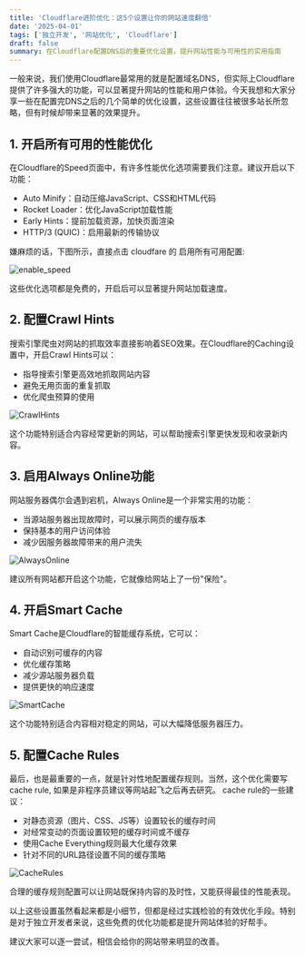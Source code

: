 ```yaml
---
title: 'Cloudflare进阶优化：这5个设置让你的网站速度翻倍'
date: '2025-04-01'
tags: ['独立开发', '网站优化', 'Cloudflare']
draft: false
summary: 在Cloudflare配置DNS后的重要优化设置，提升网站性能与可用性的实用指南
---
```


一般来说，我们使用Cloudflare最常用的就是配置域名DNS，但实际上Cloudflare提供了许多强大的功能，可以显著提升网站的性能和用户体验。今天我想和大家分享一些在配置完DNS之后的几个简单的优化设置，这些设置往往被很多站长所忽略，但有时候却带来显著的效果提升。

## 1. 开启所有可用的性能优化

在Cloudflare的Speed页面中，有许多性能优化选项需要我们注意。建议开启以下功能：

- Auto Minify：自动压缩JavaScript、CSS和HTML代码
- Rocket Loader：优化JavaScript加载性能
- Early Hints：提前加载资源，加快页面渲染
- HTTP/3 (QUIC)：启用最新的传输协议

嫌麻烦的话，下图所示，直接点击 cloudfare 的 启用所有可用配置:

![enable_speed](/static/images/cloudfare1.png)

这些优化选项都是免费的，开启后可以显著提升网站加载速度。

## 2. 配置Crawl Hints

搜索引擎爬虫对网站的抓取效率直接影响着SEO效果。在Cloudflare的Caching设置中，开启Crawl Hints可以：

- 指导搜索引擎更高效地抓取网站内容
- 避免无用页面的重复抓取
- 优化爬虫预算的使用

![CrawlHints](/static/images/cloudfare2.png)

这个功能特别适合内容经常更新的网站，可以帮助搜索引擎更快发现和收录新内容。

## 3. 启用Always Online功能

网站服务器偶尔会遇到宕机，Always Online是一个非常实用的功能：

- 当源站服务器出现故障时，可以展示网页的缓存版本
- 保持基本的用户访问体验
- 减少因服务器故障带来的用户流失

![AlwaysOnline](/static/images/cloudfare3.png)

建议所有网站都开启这个功能，它就像给网站上了一份"保险"。

## 4. 开启Smart Cache

Smart Cache是Cloudflare的智能缓存系统，它可以：

- 自动识别可缓存的内容
- 优化缓存策略
- 减少源站服务器负载
- 提供更快的响应速度

![SmartCache](/static/images/cloudfare4.png)

这个功能特别适合内容相对稳定的网站，可以大幅降低服务器压力。

## 5. 配置Cache Rules

最后，也是最重要的一点，就是针对性地配置缓存规则。当然，这个优化需要写cache rule, 如果是非程序员建议等网站起飞之后再去研究。
cache rule的一些建议：

- 对静态资源（图片、CSS、JS等）设置较长的缓存时间
- 对经常变动的页面设置较短的缓存时间或不缓存
- 使用Cache Everything规则最大化缓存效果
- 针对不同的URL路径设置不同的缓存策略

![CacheRules](/static/images/cloudfare5.png)

合理的缓存规则配置可以让网站既保持内容的及时性，又能获得最佳的性能表现。


以上这些设置虽然看起来都是小细节，但都是经过实践检验的有效优化手段。特别是对于独立开发者来说，这些免费的优化功能都是提升网站体验的好帮手。

建议大家可以逐一尝试，相信会给你的网站带来明显的改善。
